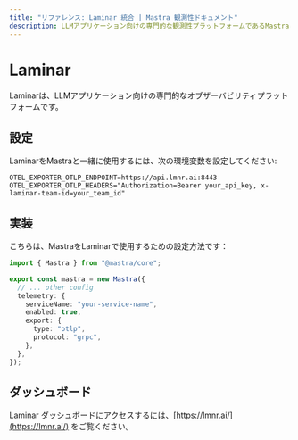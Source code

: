 ```yaml
---
title: "リファレンス: Laminar 統合 | Mastra 観測性ドキュメント"
description: LLMアプリケーション向けの専門的な観測性プラットフォームであるMastraとLaminarを統合するためのドキュメント。
---
```


# Laminar

Laminarは、LLMアプリケーション向けの専門的なオブザーバビリティプラットフォームです。

## 設定

LaminarをMastraと一緒に使用するには、次の環境変数を設定してください:

```env
OTEL_EXPORTER_OTLP_ENDPOINT=https://api.lmnr.ai:8443
OTEL_EXPORTER_OTLP_HEADERS="Authorization=Bearer your_api_key, x-laminar-team-id=your_team_id"
```

## 実装

こちらは、MastraをLaminarで使用するための設定方法です：

```typescript
import { Mastra } from "@mastra/core";

export const mastra = new Mastra({
  // ... other config
  telemetry: {
    serviceName: "your-service-name",
    enabled: true,
    export: {
      type: "otlp",
      protocol: "grpc",
    },
  },
});
```

## ダッシュボード

Laminar ダッシュボードにアクセスするには、[https://lmnr.ai/](https://lmnr.ai/) をご覧ください。
